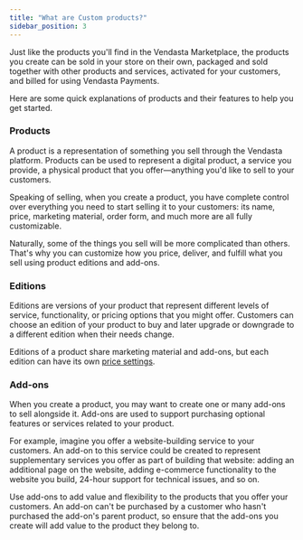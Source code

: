 ```yaml
---
title: "What are Custom products?"
sidebar_position: 3
---
```


Just like the products you'll find in the Vendasta Marketplace, the products you create can be sold in your store on their own, packaged and sold together with other products and services, activated for your customers, and billed for using Vendasta Payments.

Here are some quick explanations of products and their features to help you get started.

### Products

A product is a representation of something you sell through the Vendasta platform. Products can be used to represent a digital product, a service you provide, a physical product that you offer—anything you'd like to sell to your customers.

Speaking of selling, when you create a product, you have complete control over everything you need to start selling it to your customers: its name, price, marketing material, order form, and much more are all fully customizable. 

Naturally, some of the things you sell will be more complicated than others. That's why you can customize how you price, deliver, and fulfill what you sell using product editions and add-ons.  

### Editions

Editions are versions of your product that represent different levels of service, functionality, or pricing options that you might offer. Customers can choose an edition of your product to buy and later upgrade or downgrade to a different edition when their needs change. 

Editions of a product share marketing material and add-ons, but each edition can have its own [price settings](https://docs.vendasta.com/partner-center/top-navigation/vendor-center/vendor-center-general/set-your-products-price).

### Add-ons

When you create a product, you may want to create one or many add-ons to sell alongside it. Add-ons are used to support purchasing optional features or services related to your product. 

For example, imagine you offer a website-building service to your customers. An add-on to this service could be created to represent supplementary services you offer as part of building that website: adding an additional page on the website, adding e-commerce functionality to the website you build, 24-hour support for technical issues, and so on.

Use add-ons to add value and flexibility to the products that you offer your customers. An add-on can't be purchased by a customer who hasn't purchased the add-on's parent product, so ensure that the add-ons you create will add value to the product they belong to.